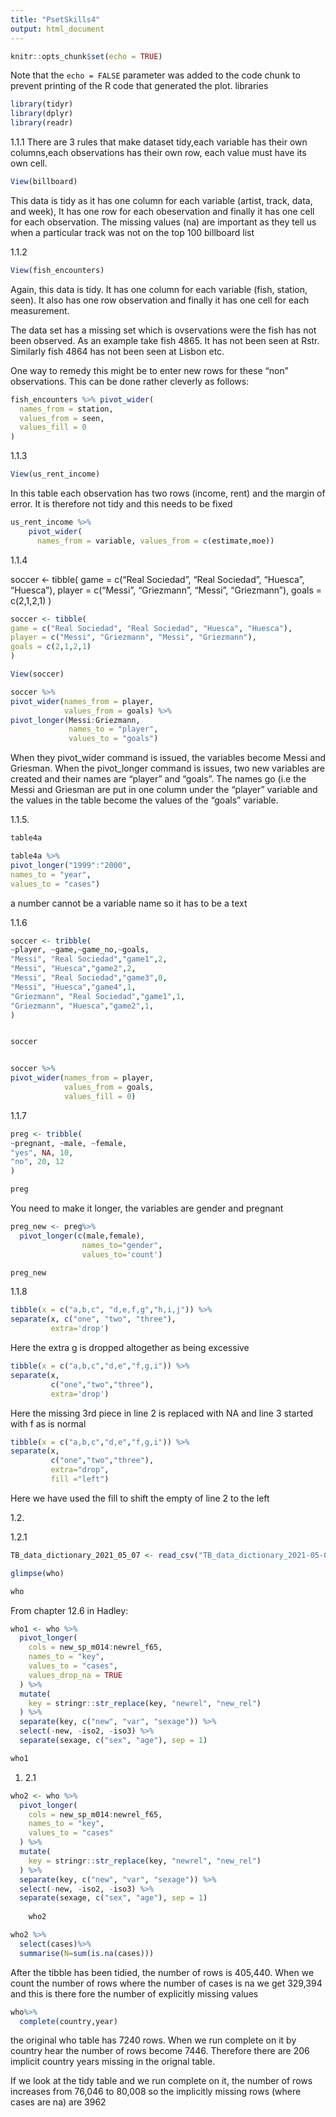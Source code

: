 ```yaml
---
title: "PsetSkills4"
output: html_document
---
```


```r
knitr::opts_chunk$set(echo = TRUE)
```



Note that the `echo = FALSE` parameter was added to the code chunk to prevent printing of the R code that generated the plot.
libraries
```r
library(tidyr)
library(dplyr)
library(readr)
```




1.1.1
There are 3 rules that make dataset tidy,each variable has their own columns,each observations has their own row, each value must have its own cell.
```r
View(billboard)

```
This data is tidy as it has one column for each variable (artist, track, data, and week),
It has one row for each obeservation and finally it has one cell for each observation. The missing values (na) are important as they tell us when a particular track was not on the top 100 billboard list

1.1.2 

```r
View(fish_encounters)
```

Again, this data is tidy. It has one column for each variable (fish, station, seen).  It also has one row observation and finally it has one cell for each measurement.

The data set has a missing set which is ovservations were the fish has not been observed.  As an example take fish 4865.  It has not been seen at Rstr.  Similarly fish 4864 has not been seen at Lisbon etc.

One way to remedy this might be to enter new rows for these "non" observations. This can be done rather cleverly as follows: 

```r
fish_encounters %>% pivot_wider(
  names_from = station, 
  values_from = seen,
  values_fill = 0
)
```



1.1.3
```r

View(us_rent_income)
```
In this table each observation has two rows (income, rent) and the margin of error.  It is therefore not tidy and this needs to be fixed

```r
us_rent_income %>%
    pivot_wider(
      names_from = variable, values_from = c(estimate,moe))
```

1.1.4

soccer <- tibble(
game = c("Real Sociedad", "Real Sociedad", "Huesca", "Huesca"),
player = c("Messi", "Griezmann", "Messi", "Griezmann"),
goals = c(2,1,2,1)
)

```r
soccer <- tibble(
game = c("Real Sociedad", "Real Sociedad", "Huesca", "Huesca"),
player = c("Messi", "Griezmann", "Messi", "Griezmann"),
goals = c(2,1,2,1)
)

View(soccer)

soccer %>%
pivot_wider(names_from = player, 
            values_from = goals) %>%
pivot_longer(Messi:Griezmann,
             names_to = "player",
             values_to = "goals") 
```
When they pivot_wider command is issued, the variables become Messi and Griesman.
When the pivot_longer command is issues, two new variables are created and their names are "player" and "goals".  The names go (i.e the Messi and Griesman are put in one column under the  "player" variable and the values in the table become the values of the "goals" variable.

1.1.5.

```r
table4a

table4a %>%
pivot_longer("1999":"2000",
names_to = "year",
values_to = "cases")

```
a number cannot be a variable name so it has to be a text


1.1.6

```r
soccer <- tribble(
~player, ~game,~game_no,~goals,
"Messi", "Real Sociedad","game1",2,
"Messi", "Huesca","game2",2,
"Messi", "Real Sociedad","game3",0,
"Messi", "Huesca","game4",1,
"Griezmann", "Real Sociedad","game1",1,
"Griezmann", "Huesca","game2",1,
)


soccer


soccer %>%
pivot_wider(names_from = player, 
            values_from = goals,
            values_fill = 0) 

```
1.1.7

```r
preg <- tribble(
~pregnant, ~male, ~female,
"yes", NA, 10,
"no", 20, 12
)

preg
```
You need to make it longer, the variables are gender and pregnant 

```r
preg_new <- preg%>%
  pivot_longer(c(male,female),
                names_to="gender",
                values_to='count')

preg_new

```
1.1.8

```r
tibble(x = c("a,b,c", "d,e,f,g","h,i,j")) %>%
separate(x, c("one", "two", "three"),
         extra='drop')
```
Here the extra g is dropped altogether as being excessive

```r
tibble(x = c("a,b,c","d,e","f,g,i")) %>%
separate(x, 
         c("one","two","three"),
         extra='drop')

```
Here the missing 3rd piece in line 2 is replaced with NA and line 3 started with f as is normal

```r
tibble(x = c("a,b,c","d,e","f,g,i")) %>%
separate(x, 
         c("one","two","three"),
         extra="drop", 
         fill ="left")

```
Here we have used the fill to shift the empty of line 2 to the left


1.2.

1.2.1


```r
TB_data_dictionary_2021_05_07 <- read_csv("TB_data_dictionary_2021-05-07.csv")

glimpse(who)

who
```
From chapter 12.6 in Hadley: 

```r
who1 <- who %>%
  pivot_longer(
    cols = new_sp_m014:newrel_f65, 
    names_to = "key", 
    values_to = "cases", 
    values_drop_na = TRUE
  ) %>% 
  mutate(
    key = stringr::str_replace(key, "newrel", "new_rel")
  ) %>%
  separate(key, c("new", "var", "sexage")) %>% 
  select(-new, -iso2, -iso3) %>% 
  separate(sexage, c("sex", "age"), sep = 1)

who1
```
1. 2.1




```r


who2 <- who %>%
  pivot_longer(
    cols = new_sp_m014:newrel_f65, 
    names_to = "key", 
    values_to = "cases"
  ) %>% 
  mutate(
    key = stringr::str_replace(key, "newrel", "new_rel")
  ) %>%
  separate(key, c("new", "var", "sexage")) %>% 
  select(-new, -iso2, -iso3) %>% 
  separate(sexage, c("sex", "age"), sep = 1)
           
    who2
```

```r

who2 %>%
  select(cases)%>%
  summarise(N=sum(is.na(cases)))
```

After the tibble has been tidied, the number of rows is 405,440.  When we count the number of rows where the number of cases is na we get 329,394 and this is there fore the number of explicitly missing values




```r
who%>%
  complete(country,year)
```

the original who table has 7240 rows.  When we run complete on it by country hear the number of rows become 7446.  Therefore there are 206 implicit country years missing in the orignal table.

If we look at the tidy table and we run complete on it, the number of rows increases from 76,046 to 80,008 so the implicitly missing rows (where cases are na) are 3962




